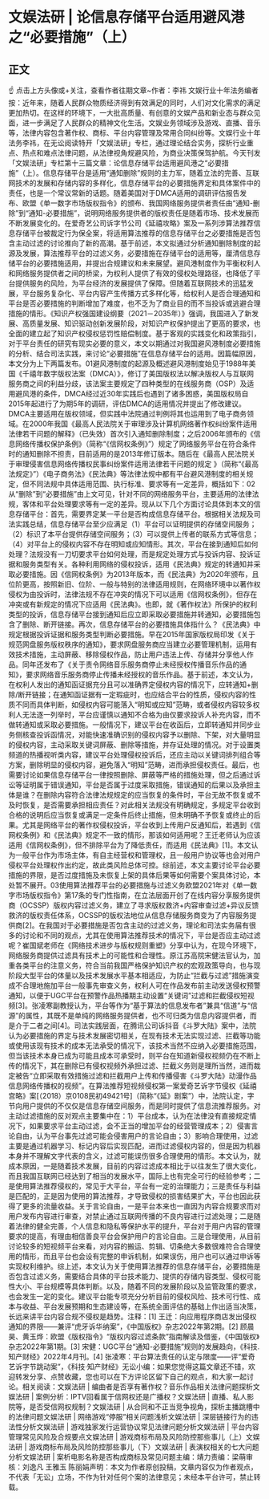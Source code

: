 # 文娱法研 | 论信息存储平台适用避风港之“必要措施”（上）
## 正文
☝ 点击上方头像或+关注，查看作者往期文章~作者：李祎 文娱行业十年法务编者按：近年来，随着人民群众物质经济得到有效满足的同时，人们对文化需求的满足更加热切。在这样的环境下，一大批高质量、有创意的文娱产品和新业态与群众见面，进一步满足了人民群众的精神文化生活。文娱业务领域涉及游戏、直播、音乐等，法律内容包含著作权、商标、平台内容管理及常用合同纠纷等。文娱行业十年法务李祎，在无讼阅读特开「文娱法研」专栏，通过理论结合实务，探析行业重点、热点和难点法律问题，从法律视角规避风险，为商业决策保驾护航。今天刊发「文娱法研」专栏第十三篇文章：论信息存储平台适用避风港之“必要措施”（上）。信息存储平台是适用“通知删除”规则的主力军，随着立法的完善、互联网技术的发展和存储内容的多样化，信息存储平台的必要措施界定和具体案件中的责任，也是一个常议常新的话题。随着美国对于DMCA适用的调研评估报告发布、欧盟《单一数字市场版权指令》的颁布、我国网络服务提供者责任由“通知-删除”到“通知-必要措施”，说明网络服务提供者的版权责任是随着市场、技术发展而不断发展变化的。在爱奇艺公司诉字节公司《延禧攻略》案及一系列涉算法推荐信息存储平台被裁定行为保全案，将适用算法推荐的信息存储平台之必要措施是否包含主动过滤的讨论推向了新的高潮。基于前述，本文拟通过分析通知删除制度的起源及发展，算法推荐平台的过滤义务，必要措施在存储平台的适用等，厘清信息存储平台的必要措施适用，并提出合规建议和未来展望。避风港制度作为平衡权利人和网络服务提供者之间的桥梁，为权利人提供了有效的侵权处理路径，也降低了平台提供服务的风险，为平台经济的发展提供了保障。但随着互联网技术的迅猛发展，平台服务复杂化、平台内容产生传播方式多样化等，给权利人是否合理通知和平台是否必要措施的判断增加了难度，也不乏为了商业目的而不当投诉或逃避合理措施的情形。《知识产权强国建设纲要（2021－2035年）》强调，我国进入了新发展、高质量发展、知识驱动创新发展阶段，对知识产权保护提出了更高的要求，也全面的建立起了知识产权侵权惩罚性赔偿制度。基于客观的实践变化和政策指引，对于平台责任的研究有现实必要的意义，本文以期通过对我国避风港制度必要措施的分析、结合司法实践，来讨论“必要措施”在信息存储平台的适用。因篇幅原因，本文分为上下两篇发布。01避风港制度的起源及概述避风港制度始见于1988年美国《千禧年数字版权法案（DMCA）》，修订了美国版权法以解决版权人与互联网服务商之间的利益分歧，该法案主要规定了四种类型的在线服务商（OSP）及适用避风港的条件，DMCA经过近30年实践后也遇到了诸多困惑，美国版权局自2015年起进行了为期5年的调研，评估DMCA的适用情况并提出了修改建议。DMCA主要适用在版权领域，但实践中法院通过判例将其也运用到了电子商务领域。在2000年我国《最高人民法院关于审理涉及计算机网络著作权纠纷案件适用法律若干问题的解释》（已失效）首次引入通知删除制度；之后2006年颁布的《信息网络传播权保护条例》（简称“《信网权条例》”）规定了网络服务平台在符合条件时的通知删除不担责，目前适用的是2013年修订版本。随后在《最高人民法院关于审理侵害信息网络传播权民事纠纷案件适用法律若干问题的规定 》（简称“《最高法规定》”）《电子商务法》《民法典》等法律法规中都有平台避风港制度的相关规定，但不同法规中具体适用范围、执行标准、要求等有一定差异，概括如下：02从“删除”到“必要措施”由上文可见，针对不同的网络服务平台，主要适用的法律法规，客体和平台处理要求等有一定的差异。现从以下几个方面讨论具体到本文的信息存储平台：首先，需要界定某一平台是否构成信息存储平台。根据相关法规及司法实践总结，信息存储平台至少应满足（1）平台可以证明提供的存储空间服务；（2）标识了本平台提供存储空间服务；（3）可以提供上传者的联系方式等信息；（4）对平台上的侵权内容不存在明知或应知情形。其次，平台在接到通知后如何处理？法规没有一刀切要求平台如何处理，而是规定处理方式与投诉内容、投诉证据和服务类型有关。各种利用网络的侵权投诉，适用《民法典》规定的转通知并采取必要措施。因《信网权条例》为2013年版本，而《民法典》为2020年颁布，且位阶更高，按照新旧、位阶、一般与特别的法律适用规则，在网络环境中以著作权侵权为由投诉时，法律法规不存在冲突的情况下可以适用《信网权条例》，但存在冲突或有新规定的情况下应适用《民法典》。也即，就《著作权法》所保护的权利类型的投诉，信息存储平台接到通知后应立即采取必要措施并转通知，必要措施包含了删除、断开链接。再次，信息存储平台的必要措施具体指什么？《民法典》中规定根据投诉证据和服务类型判断必要措施。早在2015年国家版权局印发《关于规范网盘服务版权秩序的通知》，要求网盘服务商应当建立必要管理机制，运用有效技术措施，主动屏蔽、移除侵权作品，防止用户违法上传、存储并分享他人作品。同年还发布了《关于责令网络音乐服务商停止未经授权传播音乐作品的通知》，要求网络音乐服务商停止传播未经授权的音乐作品。基于前述，本文认为，在权利人发出的通知函证据充分且可以准确界定侵权内容的情况下，应转通知+删除/断开链接；在通知函证据有一定瑕疵时，也应结合平台的性质，侵权内容的性质不同而具体判断，如侵权内容可能落入“明知或应知”范畴，或者侵权内容较多权利人无法逐一列举时，平台应谨慎以通知不合格为由仅要求投诉人补充内容，而不做转通知或采取必要措施。一般情况下，建议平台在收函后，立即转通知并同步业务侧核查投诉函情况，对能快速准确识别的侵权内容予以删除、下架，对大量明显的侵权内容，主动采取关键词屏蔽、删除等措施，并存证处理的情况。对于设置类频道的热播视听类内容，建议平台处理侵权投诉后，还应主动以关键词排列组合等方案，删除明显的侵权内容，避免落入“明知”范畴，进而承担侵权责任。最后，也需要讨论如果信息存储平台一律按照删除、屏蔽等严格的措施处理，但之后通过诉讼等证明属于错误通知，平台是否属于过度采取措施，错误通知的后果以及承担主体是谁？在删除内容符合法律法规规定的应当恢复的条件时，平台无故不恢复或不及时恢复，是否需要承担相应责任？对此相关法规没有明确规定，多规定平台收到合格的说明后应当恢复或满足一定条件后终止措施，但未明确不予恢复或终止的后果。尤其是网络平台的著作权侵权投诉，平台收到上传用户反通知后，若遇到《信网权条例》和《民法典》规定不一致的情形，那该如何适用呢？王迁老师认为应该适用《信网权条例》，但不排除平台为了降低责任，而适用《民法典》[1]。本文认为一般平台作为市场主体，有自主经营权和管理权，且一般用户协议等也会对用户侵权平台处理权作出约定，故此类风险总体可控。综前述，本文主要讨论平台必要措施的界限，是否过度措施及未恢复上架的具体后果等如何需要个案具体讨论，本处暂不展开。03使用算法推荐平台的必要措施与过滤义务欧盟2021年对《单一数字市场版权指令》第17条的专门性指南，在立法层面开创了在线内容分享服务提供商（OCSSP）版权内容过滤义务，建立了寻求版权救济+内容审查过滤+异议反馈救济的版权责任体系，OCSSP的版权法地位从信息存储服务商变为了内容服务提供商[2]。在我国对于必要措施是否包含主动的过滤义务，理论和司法实务届有很多的讨论和不同的观点，尤其在使用算法推荐技术的情况下，平台是否应主动过滤呢？崔国斌老师在《网络技术进步与版权规则重塑》分享中认为，在现今环境下，网络服务商提供过滤具有技术上的可能性和合理性。原江苏高院宋健法官认为，加重各类平台的注意义务，符合当前我国严格保护知识产权的宏观政策导向，也与现阶段大型平台的体量以及技术发展水平基本相适应，为防止“拦截与过滤”措施演变成不合理地施加平台一般事先审查义务，权利人可在作品发布前主动发送侵权预警通知，以便于UGC平台在预警作品热播期主动设置“关键词”过滤和拦截侵权短视频[3]。张凌寒副教授认为，平台等作为“基于算法的信息发布者”兼具“信道”与“信源”的属性，其既不是单纯的网络服务提供者，也不可归类为信息内容提供者，而是介于二者之间[4]。司法实践层面，在腾讯公司诉抖音《斗罗大陆》案中，法院认为必要措施的界定与技术发展密切相关，在现有技术无法实现过滤、拦截等功能或使用该现有技术的成本无法承受的情况下，该技术当然不应纳入必要措施范围，但当该技术本身已成为可能且成本可承受时，则平台在知道新侵权视频仍在不断上传的情况下，其在删除已有侵权视频外承担过滤、拦截义务则是理所当然，进而裁定被告“立即采取有效措施过滤和拦截用户上传和传播侵害《斗罗大陆》动漫作品信息网络传播权的视频”。在算法推荐短视频侵权第一案爱奇艺诉字节侵权《延禧宫略》案[（2018）京0108民初49421号]（简称“《延》剧案”）中，法院认定，字节向用户提供的不仅仅是信息存储空间服务，而是同时提供了信息流推荐服务。对主动过滤措施的反对观点主要集中在：1）平台成本，认为在法律没有直接规定情况下，如果要求平台主动过滤，会不正当的增加平台的经营管理成本；2）侵害言论自由，认为平台事先过滤可能会侵害用户的言论自由；3）影响合理使用，过滤主要是通过机器学习、标记内容后实现匹配，进而过滤侵权内容的，但是因为机器本身并不理解文字代表的含义，过滤可能误伤很多合理使用的情形。本文认为，就成本原因，一是随着技术发展，目前的内容过滤成本相比于以往发生了很大变化，而且我国互联网已经达到了相当的发展水平，国际上也有完全可行的经验参考；二是使用算法推荐侵权的，常见于大平台，平台有一定的治理能力；三是责任与利益是匹配的，正是因为使用的算法推荐，才导致侵权的损害结果扩大，平台也因此获得了更多的流量收益。关于言论自由，一是平台本来也一直因为内容合规要求而对用户发布内容进行审查，对禁止通过互联网传播的不良内容进行过滤处理；二是随着法律的健全完善，个人信息和隐私等保护水平的提升，平台对于用户内容的管理要求的提高，有理由相信善良平台会保护用户的言论自由。三是合理使用，从目前讨论较多的短视频平台来看，对内容的搬运、剪辑、切条绝大多数很难符合合理使用的情形，而且平台也会设有完整的申诉机制，如果误伤，用户也可以通过申诉等实现权利维护。综上述，本文认为关于使用算法推荐的信息存储平台，必要措施是否包含过滤义务，需要结合具体的平台技术能力、提供的存储内容类型、侵权可能性大小、平台规模等具体判断。以及，随着不同的发展阶段以及监管政策的要求，也会发生一定的变化。建议平台能专项充分分析目前的侵权风险、技术可行性、成本与收益、平台发展预期和生态建设等，在系统全面评估的基础上作出适当决策，长远来讲平台内容合规不侵权是趋势。注释：[1] 王迁：向应用程序商店发出侵权通知的界限——兼评“虎牙诉华纳案”，《中国版权》杂志2022年第2期。[2] 顾晨昊、黄玉烨：欧盟《版权指令》“版权内容过滤条款”指南解读及借鉴，《中国版权》杂志2022年第1期。[3] 宋健：UGC平台“通知-必要措施”规则的发展趋向，《科技.知产财经》2022年4月刊。[4] 张凌寒：平台算法责任的认定与限度——评“爱奇艺诉字节跳动案”，《科技·知产财经》无讼小编：如果您觉得这篇文章还不错，欢迎转发分享、点赞收藏，您也可以在下方评论区留下自己的观点，和大家一起讨论。相关阅读：文娱法研 | 编曲者是否享有著作权？音乐作品相关法律问题探析文娱法研 | 案例分析：IPTV回看属于信网权还是广播权？文娱法研 | 直播、私人影院等，是否受信网权规制？文娱法研 | 从合同和不正当竞争视角，探析主播跳槽中的法律问题文娱法研 | 网络游戏“停服”相关问题浅析文娱法研 | 深层链接行为的违法性分析文娱法研 | 游戏独家发行运营协议常见法律问题分析文娱法研 | 平台内容管理常见风险及合规要点文娱法研 | 游戏商标布局及风险防控那些事儿（上）文娱法研 | 游戏商标布局及风险防控那些事儿（下）文娱法研 | 表演权相关的七大问题分析文娱法研 | 案析电影名称是否构成商标及常见问题主编：靖力责编：梁萌审核：刘逸凡 王雅玉 陈丽娟声明：本文为作者原创投稿，文章内容仅为作者观点，不代表「无讼」立场，不作为针对任何个案的法律意见；未经本平台许可，禁止转载。